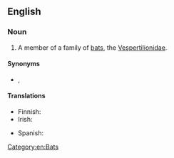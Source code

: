 ==English==
{{wikipedia}}

===Noun===
{{en-noun}}

# A member of a family of [[bat|bats]], the [[Vespertilionidae]].

====Synonyms====
* {{sense|a bat in Vespertilionidae}} {{l|en|common bat}}, {{l|en|evening bat}}

====Translations====
{{trans-top|family of bats}}
* Finnish: {{t|fi|aitolepakko}}
* Irish: {{t|ga|ialtóg choiteann|f}}
{{trans-mid}}
* Spanish: {{t|es|vespertiliónido|m}}
{{trans-bottom}}

[[Category:en:Bats]]